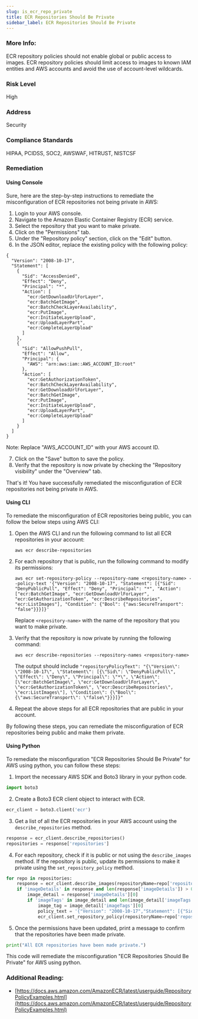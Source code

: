 ```yaml
---
slug: is_ecr_repo_private
title: ECR Repositories Should Be Private
sidebar_label: ECR Repositories Should Be Private
---
```


### More Info:

ECR repository policies should not enable global or public access to images. ECR repository policies should limit access to images to known IAM entities and AWS accounts and avoid the use of account-level wildcards.

### Risk Level

High

### Address

Security

### Compliance Standards

HIPAA, PCIDSS, SOC2, AWSWAF, HITRUST, NISTCSF

### Remediation

#### Using Console

Sure, here are the step-by-step instructions to remediate the misconfiguration of ECR repositories not being private in AWS:

1. Login to your AWS console.
2. Navigate to the Amazon Elastic Container Registry (ECR) service.
3. Select the repository that you want to make private.
4. Click on the "Permissions" tab.
5. Under the "Repository policy" section, click on the "Edit" button.
6. In the JSON editor, replace the existing policy with the following policy:

```
{
  "Version": "2008-10-17",
  "Statement": [
    {
      "Sid": "AccessDenied",
      "Effect": "Deny",
      "Principal": "*",
      "Action": [
        "ecr:GetDownloadUrlForLayer",
        "ecr:BatchGetImage",
        "ecr:BatchCheckLayerAvailability",
        "ecr:PutImage",
        "ecr:InitiateLayerUpload",
        "ecr:UploadLayerPart",
        "ecr:CompleteLayerUpload"
      ]
    },
    {
      "Sid": "AllowPushPull",
      "Effect": "Allow",
      "Principal": {
        "AWS": "arn:aws:iam::AWS_ACCOUNT_ID:root"
      },
      "Action": [
        "ecr:GetAuthorizationToken",
        "ecr:BatchCheckLayerAvailability",
        "ecr:GetDownloadUrlForLayer",
        "ecr:BatchGetImage",
        "ecr:PutImage",
        "ecr:InitiateLayerUpload",
        "ecr:UploadLayerPart",
        "ecr:CompleteLayerUpload"
      ]
    }
  ]
}
```

Note: Replace "AWS_ACCOUNT_ID" with your AWS account ID.

7. Click on the "Save" button to save the policy.
8. Verify that the repository is now private by checking the "Repository visibility" under the "Overview" tab.

That's it! You have successfully remediated the misconfiguration of ECR repositories not being private in AWS.

#### Using CLI

To remediate the misconfiguration of ECR repositories being public, you can follow the below steps using AWS CLI:

1. Open the AWS CLI and run the following command to list all ECR repositories in your account:

   ```
   aws ecr describe-repositories
   ```

2. For each repository that is public, run the following command to modify its permissions:

   ```
   aws ecr set-repository-policy --repository-name <repository-name> --policy-text '{"Version": "2008-10-17", "Statement": [{"Sid": "DenyPublicPull", "Effect": "Deny", "Principal": "*", "Action": ["ecr:BatchGetImage", "ecr:GetDownloadUrlForLayer", "ecr:GetAuthorizationToken", "ecr:DescribeRepositories", "ecr:ListImages"], "Condition": {"Bool": {"aws:SecureTransport": "false"}}}]}' 
   ```

   Replace `<repository-name>` with the name of the repository that you want to make private.

3. Verify that the repository is now private by running the following command:

   ```
   aws ecr describe-repositories --repository-names <repository-name>
   ```

   The output should include `"repositoryPolicyText": "{\"Version\": \"2008-10-17\", \"Statement\": [{\"Sid\": \"DenyPublicPull\", \"Effect\": \"Deny\", \"Principal\": \"*\", \"Action\": [\"ecr:BatchGetImage\", \"ecr:GetDownloadUrlForLayer\", \"ecr:GetAuthorizationToken\", \"ecr:DescribeRepositories\", \"ecr:ListImages\"], \"Condition\": {\"Bool\": {\"aws:SecureTransport\": \"false\"}}}]}"`
   
4. Repeat the above steps for all ECR repositories that are public in your account.

By following these steps, you can remediate the misconfiguration of ECR repositories being public and make them private.

#### Using Python

To remediate the misconfiguration "ECR Repositories Should Be Private" for AWS using python, you can follow these steps:

1. Import the necessary AWS SDK and Boto3 library in your python code.

```python
import boto3
```

2. Create a Boto3 ECR client object to interact with ECR.

```python
ecr_client = boto3.client('ecr')
```

3. Get a list of all the ECR repositories in your AWS account using the `describe_repositories` method.

```python
response = ecr_client.describe_repositories()
repositories = response['repositories']
```

4. For each repository, check if it is public or not using the `describe_images` method. If the repository is public, update its permissions to make it private using the `set_repository_policy` method.

```python
for repo in repositories:
    response = ecr_client.describe_images(repositoryName=repo['repositoryName'])
    if 'imageDetails' in response and len(response['imageDetails']) > 0:
        image_detail = response['imageDetails'][0]
        if 'imageTags' in image_detail and len(image_detail['imageTags']) > 0:
            image_tag = image_detail['imageTags'][0]
            policy_text = '{"Version": "2008-10-17","Statement": [{"Sid": "AllowPushPull","Effect": "Allow","Principal": {"AWS": "*"},"Action": ["ecr:GetDownloadUrlForLayer","ecr:BatchGetImage","ecr:BatchCheckLayerAvailability","ecr:PutImage","ecr:InitiateLayerUpload","ecr:UploadLayerPart","ecr:CompleteLayerUpload"]},{"Sid": "DenyAll","Effect": "Deny","Principal": {"AWS": "*"},"Action": "ecr:*"}]}'
            ecr_client.set_repository_policy(repositoryName=repo['repositoryName'], policyText=policy_text)
```

5. Once the permissions have been updated, print a message to confirm that the repositories have been made private.

```python
print("All ECR repositories have been made private.")
```

This code will remediate the misconfiguration "ECR Repositories Should Be Private" for AWS using python.

### Additional Reading:

- [https://docs.aws.amazon.com/AmazonECR/latest/userguide/RepositoryPolicyExamples.html](https://docs.aws.amazon.com/AmazonECR/latest/userguide/RepositoryPolicyExamples.html) 

